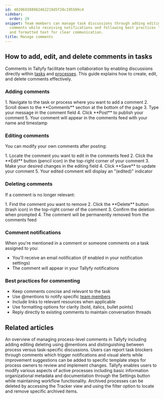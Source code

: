 ```yaml
---
id: 402069388982462219d5f20c195509c4
sidebar:
  order: 29
snippet: Team members can manage task discussions through adding editing and deleting
  comments while receiving notifications and following best practices like @mentions
  and formatted text for clear communication.
title: Manage comments
---
```



## How to add, edit, and delete comments in tasks

Comments in Tallyfy facilitate team collaboration by enabling discussions directly within [tasks](/products/pro/tracking-and-tasks/tasks/) and [processes](/products/pro/tracking-and-tasks/processes/). This guide explains how to create, edit, and delete comments effectively.

### Adding comments

<Steps>
1. Navigate to the task or process where you want to add a comment
2. Scroll down to the **Comments** section at the bottom of the page
3. Type your message in the comment field
4. Click **Post** to publish your comment
5. Your comment will appear in the comments feed with your name and timestamp
</Steps>

### Editing comments

You can modify your own comments after posting:

<Steps>
1. Locate the comment you want to edit in the comments feed
2. Click the **Edit** button (pencil icon) in the top-right corner of your comment
3. Make your desired changes in the editing field
4. Click **Save** to update your comment
5. Your edited comment will display an "(edited)" indicator
</Steps>

### Deleting comments

If a comment is no longer relevant:

<Steps>
1. Find the comment you want to remove
2. Click the **Delete** button (trash icon) in the top-right corner of the comment
3. Confirm the deletion when prompted
4. The comment will be permanently removed from the comments feed
</Steps>

### Comment notifications

When you're mentioned in a comment or someone comments on a task assigned to you:
- You'll receive an email notification (if enabled in your notification settings)
- The comment will appear in your Tallyfy notifications

### Best practices for commenting

- Keep comments concise and relevant to the task
- Use @mentions to notify specific [team members](/products/pro/documenting/members/)
- Include links to relevant resources when applicable
- Use formatting options for clarity (bold, italics, bullet points)
- Reply directly to existing comments to maintain conversation threads


## Related articles
<CardGrid>
<LinkTitleCard header="<b>Processes > Commenting processes</b>" href="/products/pro/tracking-and-tasks/processes/how-can-i-manage-comments-in-tallyfy/" > An overview of managing process-level comments in Tallyfy including adding editing deleting using @mentions and distinguishing between process versus task-specific discussions. </LinkTitleCard>
<LinkTitleCard header="<b>Tasks > Report blockers and improvement feedback</b>" href="/products/pro/tracking-and-tasks/tasks/how-to-report-and-resolve-issues-in-tallyfy/" > Users can report task blockers through comments which trigger notifications and visual alerts while improvement suggestions can be added to specific template steps for process owners to review and implement changes. </LinkTitleCard>
<LinkTitleCard header="<b>Edit Processes > Edit tasks and process properties</b>" href="/products/pro/tracking-and-tasks/processes/edit-processes/how-can-i-edit-tasks-and-processes-in-tallyfy/" > Tallyfy enables users to modify various aspects of active processes including basic information organizational metadata and documentation through the Settings button while maintaining workflow functionality. </LinkTitleCard>
<LinkTitleCard header="<b>Edit Processes > Delete a process</b>" href="/products/pro/tracking-and-tasks/processes/edit-processes/how-can-i-delete-a-process-in-tallyfy/" > Archived processes can be deleted by accessing the Tracker view and using the filter option to locate and remove specific archived items. </LinkTitleCard>
</CardGrid>